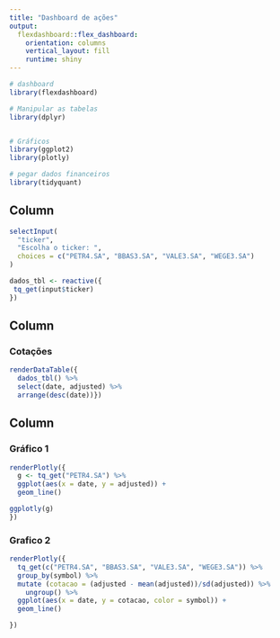 ```yaml
---
title: "Dashboard de ações"
output: 
  flexdashboard::flex_dashboard:
    orientation: columns
    vertical_layout: fill
    runtime: shiny
---
```


```r
# dashboard
library(flexdashboard)

# Manipular as tabelas
library(dplyr)


# Gráficos
library(ggplot2)
library(plotly)

# pegar dados financeiros
library(tidyquant)
```

Column {.sidebar}
----------------------------------------------------------------------

```r
selectInput(
  "ticker",
  "Escolha o ticker: ",
  choices = c("PETR4.SA", "BBAS3.SA", "VALE3.SA", "WEGE3.SA")
)
```



```r

dados_tbl <- reactive({
 tq_get(input$ticker) 
}) 
```



Column {data-width=500}
-----------------------------------------------------------------------

### Cotações

```r
renderDataTable({
  dados_tbl() %>% 
  select(date, adjusted) %>% 
  arrange(desc(date))})

```

Column {data-width=500}
-----------------------------------------------------------------------


### Gráfico 1
```r
renderPlotly({
  g <- tq_get("PETR4.SA") %>% 
  ggplot(aes(x = date, y = adjusted)) +
  geom_line()

ggplotly(g)
})
```

### Grafico 2
```r
renderPlotly({
  tq_get(c("PETR4.SA", "BBAS3.SA", "VALE3.SA", "WEGE3.SA")) %>% 
  group_by(symbol) %>%
  mutate (cotacao = (adjusted - mean(adjusted))/sd(adjusted)) %>%
    ungroup() %>%
  ggplot(aes(x = date, y = cotacao, color = symbol)) +
  geom_line()

})
```
 
